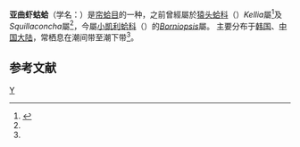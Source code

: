 {{Speciesbox
| genus = Borniopsis
| species = subsinuata
| authority = (Lischke, 1871)
| synonyms = 
* ''Squillaconcha subsinuata'' (Lischke, 1871)<ref name=WoRMS_592754 />
* ''Kellia subsinuata'' Lischke, 1871<ref name=WoRMS_592754 />
}}
'''亚曲虾蛄蛤'''（学名：{{lang|la|'''''Borniopsis subsinuata'''''}}）是[[帘蛤目|帘蛤目]]的一种，之前曾經屬於[[猿头蛤科|猿头蛤科]]（{{lang|la|Lasaeidae}}）''Kellia''屬<ref>{{cite book |last1=Higo |first1=S. |last2=Callomon |first2=P. |last3=Goto |first3=Y. |year=1999 |title=Catalogue and Bibliography of the Marine Shell-Bearing Mollusca of Japan |publisher=Elle Scientific Publications |location=Yao, Japan |pages=749 pp. |language=en }}</ref>及''Squillaconcha''屬<ref name=shell />，今屬[[小凱利蛤科|小凱利蛤科]]（{{lang|la|Kelliidae}}）的''[[Borniopsis|Borniopsis]]''屬。
主要分布于[[韩国|韩国]]、[[中国大陆|中国大陆]]，常栖息在潮间带至潮下带<ref name=shell />。

==参考文献==
{{reflist |refs=
<ref name=shell>{{cite web|url=http://shell.sinica.edu.tw/chinese/shellbase_detail.php?science_no=3745|title=国际贝库：亚曲虾蛄蛤|publisher=台湾贝类资料库|accessdate=2009-08-11|archive-date=2016-09-19|archive-url=https://web.archive.org/web/20160919212135/http://shell.sinica.edu.tw/chinese/shellbase_detail.php?science_no=3745|dead-url=no}}</ref>
<ref name=WoRMS_592754>{{cite WoRMS |id=592754 |title=''Squillaconcha subsinuata'' |last1=Sartori |first1=André F. |last2=Bouchet |first2=Philippe }}</ref>
}}
{{Taxonbar|from=Q10882604}}

[[Category:绒蛤属|Y]]